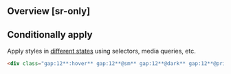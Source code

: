 ## Overview [sr-only]
<Overview/>

## Conditionally apply
Apply styles in [different states](/docs/states-and-queries) using selectors, media queries, etc.
```html
<div class="gap:12**:hover** gap:12**@sm** gap:12**@dark** gap:12**@print**">…</div>
```

